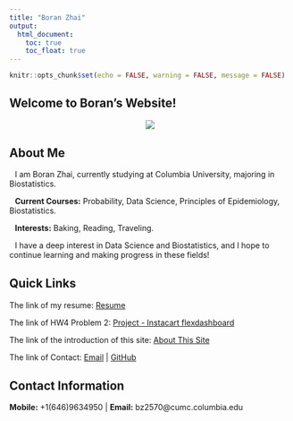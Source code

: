 ```yaml
---
title: "Boran Zhai"
output: 
  html_document:
    toc: true
    toc_float: true
---
```


```r
knitr::opts_chunk$set(echo = FALSE, warning = FALSE, message = FALSE)
```


## Welcome to Boran's Website!
<center>
<img src="images/girl_coding.png" style="max-width: 300px;"> 
</center>
<div style="margin-bottom: 30px;"></div>

## About Me

<i class="fa fa-user" style="color: #8264CC; margin-right: 10px;"></i>
I am Boran Zhai, currently studying at Columbia University, majoring in Biostatistics.

<i class="fa fa-book" style="color: #2873B3; margin-right: 10px;"></i>
<strong>Current Courses:</strong> Probability, Data Science, Principles of Epidemiology, Biostatistics.

<i class="fa fa-heart" style="color: #df65b0; margin-right: 10px;"></i>
<strong>Interests:</strong> Baking, Reading, Traveling.

<i class="fa fa-star" style="color: #F1CC2F; margin-right: 10px;"></i>
I have a deep interest in Data Science and Biostatistics, and I hope to continue learning and making progress in these fields!
<div style="margin-bottom: 30px;"></div>

## Quick Links
The link of my resume: [Resume](resume.html)

The link of HW4 Problem 2: [Project - Instacart flexdashboard](problem2.html)

The link of the introduction of this site: [About This Site](about.html)

The link of Contact: [Email](mailto:<bz2570@cumc.columbia.edu>) | [GitHub](https://github.com/ZHAI407)

<div style="margin-bottom: 30px;"></div>

## Contact Information
<strong>Mobile:</strong> +1(646)9634950 | <strong>Email:</strong> bz2570@cumc.columbia.edu
